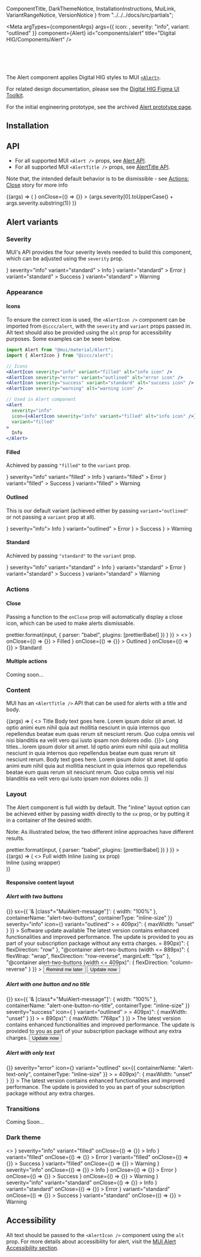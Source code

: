   ComponentTitle,
  DarkThemeNotice,
  InstallationInstructions,
  MuiLink,
  VariantRangeNotice,
  VersionNotice
} from "../../../docs/src/partials";

<Meta
  argTypes={componentArgs}
  args={{
    icon: <AlertIcon severity="info" alt="info icon" />,
    severity: "info",
    variant: "outlined"
  }}
  component={Alert}
  id="components/alert"
  title="Digital HIG/Components/Alert"
/>

<ComponentTitle name="Alert" status="Stable" />

<code>
  <VersionNotice packageName="alert" version={version} />
</code>

<code>
  <MuiLink componentName="Alert" link="https://mui.com/components/alert/" />
</code>

The Alert component applies Digital HIG styles to MUI [`<Alert>`](https://mui.com/components/alert/).

For related design documentation, please see the [Digital HIG Figma UI Toolkit](https://www.figma.com/file/Eks986gkqncHjkLnwQjO7g/iccc-sticker-sheets?node-id=4252%3A336184&t=pTfzpGDpokVB8t0o-1).

For the initial engineering prototype, see the archived [Alert prototype page](https://storybook.digital-help-dev.autodesk.com/iccc/prerelease/PR-397/index.html?path=/docs/components-alert-prototype--severity).

## Installation

<InstallationInstructions
  componentImport="Alert"
  peerDependencies={peerDependencies}
/>

## API

- For all supported MUI `<Alert />` props, see [Alert API](https://mui.com/api/alert/).
- For all supported MUI `<AlertTitle />` props, see [AlertTitle API](https://mui.com/api/alert-title/).

Note that, the intended default behavior is to be dismissible - see [Actions: Close](/docs/components-alert--actions-close) story for more info

<Canvas>
  <Story
    name="API"
    parameters={{
      docs: {
        source: {
          type: "auto"
        }
      }
    }}
  >
    {(args) => (
      <Alert
        {...args}
        icon={
          <AlertIcon
            severity={args.severity}
            variant={args.variant}
            alt={`${args.severity} icon`}
          />
        }
        onClose={() => {}}
      >
        {args.severity[0].toUpperCase() + args.severity.substring(1)}
      </Alert>
    )}
  </Story>
</Canvas>

<ArgsTable story="API" />

## Alert variants

<VariantRangeNotice />

### Severity

MUI's API provides the four severity levels needed to build this component, which can be adjusted using the `severity` prop.

<Canvas>
  <Story name="Severity">
    <Alert
      icon={<AlertIcon alt="info icon" severity="info" variant="standard" />}
      severity="info"
      variant="standard"
    >
      Info
    </Alert>
    <Box my={3} />
    <Alert
      severity="error"
      icon={<AlertIcon severity="error" variant="standard" alt="error icon" />}
      variant="standard"
    >
      Error
    </Alert>
    <Box my={3} />
    <Alert
      severity="success"
      icon={
        <AlertIcon severity="success" variant="standard" alt="success icon" />
      }
      variant="standard"
    >
      Success
    </Alert>
    <Box my={3} />
    <Alert
      severity="warning"
      icon={
        <AlertIcon severity="warning" variant="standard" alt="warning icon" />
      }
      variant="standard"
    >
      Warning
    </Alert>
  </Story>
</Canvas>

### Appearance

#### Icons

To ensure the correct icon is used, the `<AlertIcon />` component can be imported from `@iccc/alert`, with the `severity` and `variant` props passed in. Alt text should also be provided using the `alt` prop for accessibility purposes. Some examples can be seen below.

```jsx
import Alert from "@mui/material/Alert";
import { AlertIcon } from "@iccc/alert";

// Icons
<AlertIcon severity="info" variant="filled" alt="info icon" />
<AlertIcon severity="error" variant="outlined" alt="error icon" />
<AlertIcon severity="success" variant="standard" alt="success icon" />
<AlertIcon severity="warning" alt="warning icon" />

// Used in Alert component
<Alert
  severity="info"
  icon={<AlertIcon severity="info" variant="filled" alt="info icon" />}
  variant="filled"
>
  Info
</Alert>
```

#### Filled

Achieved by passing `"filled"` to the `variant` prop.

<Canvas>
  <Story name="Variant: filled">
    <Alert
      icon={<AlertIcon alt="info icon" variant="filled" />}
      severity="info"
      variant="filled"
    >
      Info
    </Alert>
    <Box my={3} />
    <Alert
      severity="error"
      icon={<AlertIcon severity="error" variant="filled" alt="error icon" />}
      variant="filled"
    >
      Error
    </Alert>
    <Box my={3} />
    <Alert
      severity="success"
      icon={
        <AlertIcon severity="success" variant="filled" alt="success icon" />
      }
      variant="filled"
    >
      Success
    </Alert>
    <Box my={3} />
    <Alert
      severity="warning"
      icon={
        <AlertIcon severity="warning" variant="filled" alt="warning icon" />
      }
      variant="filled"
    >
      Warning
    </Alert>
  </Story>
</Canvas>

#### Outlined

This is our default variant (achieved either by passing `variant="outlined"` or not passing a `variant` prop at all).

<Canvas>
  <Story name="Variant: outlined">
    <Alert icon={<AlertIcon alt="info icon" />} severity="info">
      Info
    </Alert>
    <Box my={3} />
    <Alert
      severity="error"
      icon={<AlertIcon severity="error" variant="outlined" alt="error icon" />}
      variant="outlined"
    >
      Error
    </Alert>
    <Box my={3} />
    <Alert
      severity="success"
      icon={<AlertIcon severity="success" alt="success icon" />}
    >
      Success
    </Alert>
    <Box my={3} />
    <Alert
      severity="warning"
      icon={<AlertIcon severity="warning" alt="warning icon" />}
    >
      Warning
    </Alert>
  </Story>
</Canvas>

#### Standard

Achieved by passing `"standard"` to the `variant` prop.

<Canvas>
  <Story name="Variant: standard">
    <Alert
      icon={<AlertIcon alt="info icon" variant="standard" />}
      severity="info"
      variant="standard"
    >
      Info
    </Alert>
    <Box my={3} />
    <Alert
      severity="error"
      icon={<AlertIcon severity="error" variant="standard" alt="error icon" />}
      variant="standard"
    >
      Error
    </Alert>
    <Box my={3} />
    <Alert
      severity="success"
      icon={
        <AlertIcon severity="success" variant="standard" alt="success icon" />
      }
      variant="standard"
    >
      Success
    </Alert>
    <Box my={3} />
    <Alert
      severity="warning"
      icon={
        <AlertIcon severity="warning" variant="standard" alt="warning icon" />
      }
      variant="standard"
    >
      Warning
    </Alert>
  </Story>
</Canvas>

### Actions

#### Close

Passing a function to the `onClose` prop will automatically display a close icon, which can be used to make alerts dismissable.

<Canvas>
  <Story
    name="Actions: close"
    parameters={{
      docs: {
        source: {
          type: "code"
        },
        transformSource: (input) =>
          prettier.format(input, {
            parser: "babel",
            plugins: [prettierBabel]
          })
      }
    }}
  >
    <>
      <Alert
        variant="filled"
        severity="info"
        icon={<AlertIcon variant="filled" severity="info" alt="info icon" />}
        onClose={() => {}}
      >
        Filled
      </Alert>
      <Box my={3} />
      <Alert
        variant="outlined"
        severity="info"
        icon={<AlertIcon severity="info" alt="info icon" />}
        onClose={() => {}}
      >
        Outlined
      </Alert>
      <Box my={3} />
      <Alert
        variant="standard"
        severity="info"
        icon={<AlertIcon severity="info" alt="info icon" />}
        onClose={() => {}}
      >
        Standard
      </Alert>
    </>
  </Story>
</Canvas>

#### Multiple actions

Coming soon...

### Content

MUI has an `<AlertTitle />` API that can be used for alerts with a title and body.

<Canvas>
  <Story name="Content">
    {(args) => (
      <>
        <Alert {...args}>
          <AlertTitle>Title</AlertTitle>
          Body text goes here. Lorem ipsum dolor sit amet. Id optio animi eum nihil
          quia aut mollitia nesciunt in quia internos quo repellendus beatae eum
          quas rerum sit nesciunt rerum. Quo culpa omnis vel nisi blanditiis ea velit
          vero qui iusto ipsam non dolores odio.
        </Alert>
        <Box my={3} />
        <Alert {...args} onClose={() => {}}>
          <AlertTitle>
            Long titles...lorem ipsum dolor sit amet. Id optio animi eum nihil
            quia aut mollitia nesciunt in quia internos quo repellendus beatae
            eum quas rerum sit nesciunt rerum.
          </AlertTitle>
          Body text goes here. Lorem ipsum dolor sit amet. Id optio animi eum nihil
          quia aut mollitia nesciunt in quia internos quo repellendus beatae eum
          quas rerum sit nesciunt rerum. Quo culpa omnis vel nisi blanditiis ea velit
          vero qui iusto ipsam non dolores odio.
        </Alert>
      </>
    )}
  </Story>
</Canvas>

### Layout

The Alert component is full width by default. The "inline" layout option can be achieved either by passing width directly to the `sx` prop, or by putting it in a container of the desired width.

Note: As illustrated below, the two different inline approaches have different results.

<Canvas>
  <Story
    name="Layout"
    parameters={{
      docs: {
        source: {
          type: "code"
        },
        transformSource: (input) =>
          prettier.format(input, {
            parser: "babel",
            plugins: [prettierBabel]
          })
      }
    }}
  >
    {(args) => (
      <>
        <Alert {...args}>Full width</Alert>
        <Box my={3} />
        <Alert {...args} sx={{ width: 300 }}>
          Inline (using sx prop)
        </Alert>
        <Box my={3} />
        <div style={{ width: "300px" }}>
          <Alert {...args}>Inline (using wrapper)</Alert>
        </div>
      </>
    )}
  </Story>
</Canvas>

#### Responsive content layout

##### Alert with two buttons

<Canvas>
  <Story name="Alert with two buttons">
    <Alert
      onClose={() => {}}
      sx={{
        '& [class*="MuiAlert-message"]': {
          width: "100%"
        },
        containerName: "alert-two-buttons",
        containerType: "inline-size"
      }}
      severity="info"
      icon={<AlertIcon severity="info" alt="info icon" />}
      variant="outlined"
    >
      <Container
        sx={{
          alignItems: "center",
          columnGap: "16px",
          display: "flex",
          flexWrap: "nowrap",
          justifyContent: "space-between",
          padding: "0 !important",
          rowGap: "8px",
          width: "100%",
          "@container alert-two-buttons (width <= 889px)": {
            flexWrap: "wrap"
          },
          "@container alert-two-buttons (width >= 409px)": {
            maxWidth: "unset"
          }
        }}
      >
        <Container
          sx={{
            margin: 0,
            padding: "0 !important",
            "@container alert-two-buttons (width <= 409px)": {
              flexWrap: "wrap",
              maxWidth: "768px"
            }
          }}
        >
          <AlertTitle>Software update available</AlertTitle>
          The latest version contains enhanced functionalities and improved performance.
          The update is provided to you as part of your subscription package without
          any extra charges.
        </Container>
        <Container
          sx={{
            display: "flex",
            flexShrink: 0,
            flexWrap: "nowrap",
            gap: "8px",
            margin: "4px",
            padding: "0 !important",
            width: "fit-content",
            "@container alert-two-buttons (width >= 890px)": {
              flexDirection: "row"
            },
            "@container alert-two-buttons (width <= 889px)": {
              flexWrap: "wrap",
              flexDirection: "row-reverse",
              marginLeft: "1px"
            },
            "@container alert-two-buttons (width <= 409px)": {
              flexDirection: "column-reverse"
            }
          }}
        >
          <Button size="small" variant="text">
            Remind me later
          </Button>
          <Button size="small" variant="outlined">
            Update now
          </Button>
        </Container>
      </Container>
    </Alert>
  </Story>
</Canvas>

##### Alert with one button and no title

<Canvas>
  <Story name="Alert with one button and no title">
    <Alert
      onClose={() => {}}
      sx={{
        '& [class*="MuiAlert-message"]': {
          width: "100%"
        },
        containerName: "alert-one-button-no-title",
        containerType: "inline-size"
      }}
      severity="success"
      icon={
        <AlertIcon alt="success icon" severity="success" variant="outlined" />
      }
      variant="outlined"
    >
      <Container
        sx={{
          alignItems: "center",
          columnGap: "16px",
          display: "flex",
          flexWrap: "nowrap",
          justifyContent: "space-between",
          padding: "0 !important",
          rowGap: "8px",
          width: "100%",
          "@container alert-one-button-no-title (width <= 889px)": {
            flexWrap: "wrap"
          },
          "@container alert-one-button-no-title (width >= 409px)": {
            maxWidth: "unset"
          }
        }}
      >
        <Container
          sx={{
            margin: 0,
            padding: "0 !important",
            "@container alert-one-button-no-title (width >= 890px)": {
              maxWidth: "768px"
            }
          }}
        >
          The latest version contains enhanced functionalities and improved
          performance. The update is provided to you as part of your
          subscription package without any extra charges.
        </Container>
        <Container
          sx={{
            display: "flex",
            flexShrink: 0,
            flexWrap: "nowrap",
            gap: "8px",
            margin: "4px",
            maxWidth: "unset",
            padding: "0 !important",
            width: "fit-content",
            "@container alert-one-button-no-title (width <= 409px)": {
              flexWrap: "wrap"
            }
          }}
        >
          <Button size="small" variant="outlined">
            Update now
          </Button>
        </Container>
      </Container>
    </Alert>
  </Story>
</Canvas>

##### Alert with only text

<Canvas>
  <Story name="Alert with only text">
    <Alert
      onClose={() => {}}
      severity="error"
      icon={<AlertIcon alt="error icon" severity="error" variant="outlined" />}
      variant="outlined"
      sx={{
        containerName: "alert-text-only",
        containerType: "inline-size"
      }}
    >
      <Container
        sx={{
          margin: 0,
          maxWidth: "768px !important",
          padding: "0 !important",
          "@container alert-text-only (width >= 409px)": {
            maxWidth: "unset"
          }
        }}
      >
        The latest version contains enhanced functionalities and improved
        performance. The update is provided to you as part of your subscription
        package without any extra charges.
      </Container>
    </Alert>
  </Story>
</Canvas>

### Transitions

Coming Soon...

### Dark theme

<DarkThemeNotice />

<Canvas>
  <Story name="Dark theme" parameters={{ theme: "dark" }}>
    <>
      <Alert
        icon={<AlertIcon alt="info icon" severity="info" variant="filled" />}
        severity="info"
        variant="filled"
        onClose={() => {}}
      >
        Info
      </Alert>
      <Box my={3} />
      <Alert
        severity="error"
        icon={<AlertIcon severity="error" variant="filled" alt="error icon" />}
        variant="filled"
        onClose={() => {}}
      >
        Error
      </Alert>
      <Box my={3} />
      <Alert
        severity="success"
        icon={
          <AlertIcon severity="success" variant="filled" alt="success icon" />
        }
        variant="filled"
        onClose={() => {}}
      >
        Success
      </Alert>
      <Box my={3} />
      <Alert
        severity="warning"
        icon={
          <AlertIcon severity="warning" variant="filled" alt="warning icon" />
        }
        variant="filled"
        onClose={() => {}}
      >
        Warning
      </Alert>
      <Box my={6} />
      <Alert
        icon={<AlertIcon alt="info icon" severity="info" />}
        severity="info"
        onClose={() => {}}
      >
        Info
      </Alert>
      <Box my={3} />
      <Alert
        severity="error"
        icon={<AlertIcon severity="error" alt="error icon" />}
        onClose={() => {}}
      >
        Error
      </Alert>
      <Box my={3} />
      <Alert
        severity="success"
        icon={<AlertIcon severity="success" alt="success icon" />}
        onClose={() => {}}
      >
        Success
      </Alert>
      <Box my={3} />
      <Alert
        severity="warning"
        icon={<AlertIcon severity="warning" alt="warning icon" />}
        onClose={() => {}}
      >
        Warning
      </Alert>
      <Box my={6} />
      <Alert
        icon={<AlertIcon alt="info icon" severity="info" variant="standard" />}
        severity="info"
        variant="standard"
        onClose={() => {}}
      >
        Info
      </Alert>
      <Box my={3} />
      <Alert
        severity="error"
        icon={
          <AlertIcon severity="error" variant="standard" alt="error icon" />
        }
        variant="standard"
        onClose={() => {}}
      >
        Error
      </Alert>
      <Box my={3} />
      <Alert
        severity="success"
        icon={
          <AlertIcon severity="success" variant="standard" alt="success icon" />
        }
        variant="standard"
        onClose={() => {}}
      >
        Success
      </Alert>
      <Box my={3} />
      <Alert
        severity="warning"
        icon={
          <AlertIcon severity="warning" variant="standard" alt="warning icon" />
        }
        variant="standard"
        onClose={() => {}}
      >
        Warning
      </Alert>
    </>
  </Story>
</Canvas>

## Accessibility

Alt text should be passed to the `<AlertIcon />` component using the `alt` prop.
For more details about accessibility for alert, visit the [MUI Alert Accessibility section](https://mui.com/components/alert/#accessibility).
